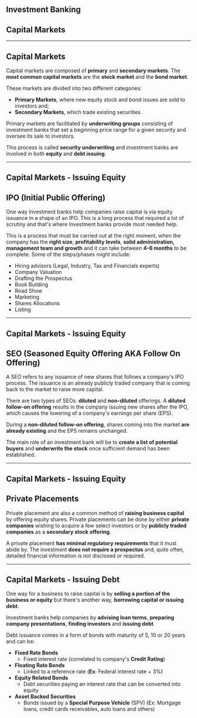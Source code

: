 <Section>

<Cover>

# Investment Banking
## Capital Markets

</Cover>

---

# Capital Markets

Capital markets are composed of __primary__ and __secondary markets__. 
The __most common capital markets__ are the __stock market__ and the __bond market__.

These markets are divided into two different categories:
- __Primary Markets__, where new equity stock and bond issues are sold to investors 
and;
- __Secondary Markets__, which trade existing securities. 


Primary markets are facilitated by __underwriting groups__ consisting of investment banks 
that set a beginning price range for a given security and oversee its sale to investors. 

This process is called __security underwriting__ and 
investment banks are involved in both __equity__ and __debt issuing__.


---

# Capital Markets - Issuing Equity

## __IPO (Initial Public Offering)__ 

One way Investment banks help companies raise capital is via equity issuance in a shape of an IPO.
This is a long process that required a lot of scrutiny and that's where Investment banks provide most needed help.

This is a process that must be carried out at the right moment, 
when the company has the __right size__, __profitability levels__, __solid administration, management team and growth__ and 
it can take between __4-6 months__ to be complete. Some of the steps/phases might include:

- Hiring advisors (Legal, Industry, Tax and Financials experts)
- Company Valuation
- Drafting the Prospectus
- Book Building
- Road Show
- Marketing
- Shares Allocations
- Listing

--- 

# Capital Markets - Issuing Equity

## SEO (Seasoned Equity Offering AKA Follow On Offering)

A SEO refers to any issuance of new shares that follows a company's IPO process.
The issuance is an already publicly traded company that is coming back to the market to raise more capital.

There are two types of SEOs: __diluted__ and __non-diluted__ offerings. 
A __diluted follow-on offering__ results in the company issuing new shares after the IPO, 
which causes the lowering of a company's earnings per share (EPS).

During a __non-diluted follow-on offering__, shares coming into the market 
__are already existing__ and the EPS remains unchanged.

The main role of an investment bank will be to __create a list of potential buyers__ and __underwrite 
the stock__ once sufficient demand has been established.

--- 

# Capital Markets - Issuing Equity

## Private Placements

Private placement are also a common method of __raising business capital__ by offering equity shares. 
Private placements can be done by either __private companies__ wishing to acquire a few select 
investors or by __publicly traded companies__ as a __secondary stock offering__.

A private placement __has minimal regulatory requirements__ that it must abide by. 
The investment __does not require a prospectus__ and, quite often, detailed financial information is not disclosed or required.

---

# Capital Markets - Issuing Debt

One way for a business to raise capital is by __selling a portion of the business or 
equity__ but there's another way, __borrowing capital or issuing debt__.

Investment banks help companies by __advising loan terms__, __preparing company presentations__, __finding investors__ and __issuing debt__.

Debt issuance comes in a form of bonds with maturity of 5, 10 or 20 years and can be:
- __Fixed Rate Bonds__
  - Fixed interest rate (correlated to company's __Credit Rating__)
- __Floating Rate Bonds__
  - Linked to a reference rate (__Ex__: Federal interest rate + 3%)
- __Equity Related Bonds__
  - Debt securities paying an interest rate that can be converted into equity
- __Asset Backed Securities__
  - Bonds issued by a __Special Purpose Vehicle__ (SPV) (Ex: Mortgage loans, credit cards receivables, auto loans and others)

</Section>
